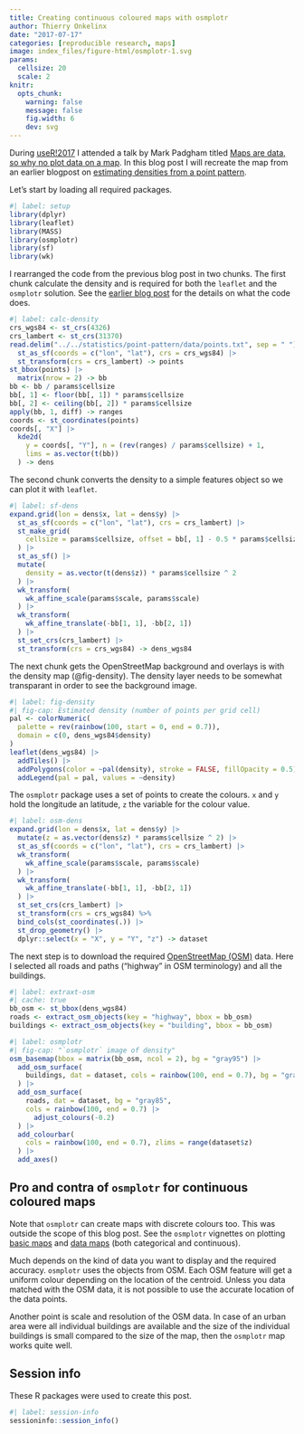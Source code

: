 ```yaml
---
title: Creating continuous coloured maps with osmplotr
author: Thierry Onkelinx
date: "2017-07-17"
categories: [reproducible research, maps]
image: index_files/figure-html/osmplotr-1.svg
params:
  cellsize: 20
  scale: 2
knitr: 
  opts_chunk: 
    warning: false
    message: false
    fig.width: 6
    dev: svg
---
```


During [useR!2017](https://user2017.brussels/) I attended a talk by Mark Padgham titled [Maps are data, so why no plot data on a map](https://channel9.msdn.com/Events/useR-international-R-User-conferences/useR-International-R-User-2017-Conference/Maps-are-data-so-why-plot-data-on-a-map).
In this blog post I will recreate the map from an earlier blogpost on [estimating densities from a point pattern](../../statistics/point-pattern/index.html).

Let's start by loading all required packages.

```r
#| label: setup
library(dplyr)
library(leaflet)
library(MASS)
library(osmplotr)
library(sf)
library(wk)
```

I rearranged the code from the previous blog post in two chunks.
The first chunk calculate the density and is required for both the `leaflet` and the `osmplotr` solution.
See the [earlier blog post](../../statistics/point-pattern/index.html) for the details on what the code does.

```r
#| label: calc-density
crs_wgs84 <- st_crs(4326)
crs_lambert <- st_crs(31370)
read.delim("../../statistics/point-pattern/data/points.txt", sep = " ") |>
  st_as_sf(coords = c("lon", "lat"), crs = crs_wgs84) |>
  st_transform(crs = crs_lambert) -> points
st_bbox(points) |>
  matrix(nrow = 2) -> bb
bb <- bb / params$cellsize
bb[, 1] <- floor(bb[, 1]) * params$cellsize
bb[, 2] <- ceiling(bb[, 2]) * params$cellsize
apply(bb, 1, diff) -> ranges
coords <- st_coordinates(points)
coords[, "X"] |>
  kde2d(
    y = coords[, "Y"], n = (rev(ranges) / params$cellsize) + 1,
    lims = as.vector(t(bb))
  ) -> dens
```

The second chunk converts the density to a simple features object so we can plot it with `leaflet`.

```r
#| label: sf-dens
expand.grid(lon = dens$x, lat = dens$y) |>
  st_as_sf(coords = c("lon", "lat"), crs = crs_lambert) |>
  st_make_grid(
    cellsize = params$cellsize, offset = bb[, 1] - 0.5 * params$cellsize
  ) |>
  st_as_sf() |>
  mutate(
    density = as.vector(t(dens$z)) * params$cellsize ^ 2
  ) |>
  wk_transform(
    wk_affine_scale(params$scale, params$scale)
  ) |>
  wk_transform(
    wk_affine_translate(-bb[1, 1], -bb[2, 1])
  ) |>
  st_set_crs(crs_lambert) |>
  st_transform(crs = crs_wgs84) -> dens_wgs84
```

The next chunk gets the OpenStreetMap background and overlays is with the density map (@fig-density).
The density layer needs to be somewhat transparant in order to see the background image.

```r
#| label: fig-density
#| fig-cap: Estimated density (number of points per grid cell)
pal <- colorNumeric(
  palette = rev(rainbow(100, start = 0, end = 0.7)),
  domain = c(0, dens_wgs84$density)
)
leaflet(dens_wgs84) |>
  addTiles() |>
  addPolygons(color = ~pal(density), stroke = FALSE, fillOpacity = 0.5) |>
  addLegend(pal = pal, values = ~density)
```

The `osmplotr` package uses a set of points to create the colours.
`x` and `y` hold the longitude an latitude, `z` the variable for the colour value.

```r
#| label: osm-dens
expand.grid(lon = dens$x, lat = dens$y) |>
  mutate(z = as.vector(dens$z) * params$cellsize ^ 2) |>
  st_as_sf(coords = c("lon", "lat"), crs = crs_lambert) |>
  wk_transform(
    wk_affine_scale(params$scale, params$scale)
  ) |>
  wk_transform(
    wk_affine_translate(-bb[1, 1], -bb[2, 1])
  ) |>
  st_set_crs(crs_lambert) |>
  st_transform(crs = crs_wgs84) %>%
  bind_cols(st_coordinates(.)) |>
  st_drop_geometry() |>
  dplyr::select(x = "X", y = "Y", "z") -> dataset
```

The next step is to download the required [OpenStreetMap (OSM)](https://www.openstreetmap.org) data.
Here I selected all roads and paths ("highway" in OSM terminology) and all the buildings. 

```r
#| label: extraxt-osm
#| cache: true
bb_osm <- st_bbox(dens_wgs84)
roads <- extract_osm_objects(key = "highway", bbox = bb_osm)
buildings <- extract_osm_objects(key = "building", bbox = bb_osm)
```

```r
#| label: osmplotr
#| fig-cap: "`osmplotr` image of density"
osm_basemap(bbox = matrix(bb_osm, ncol = 2), bg = "gray95") |>
  add_osm_surface(
    buildings, dat = dataset, cols = rainbow(100, end = 0.7), bg = "gray85"
  ) |>
  add_osm_surface(
    roads, dat = dataset, bg = "gray85",
    cols = rainbow(100, end = 0.7) |>
      adjust_colours(-0.2)
  ) |>
  add_colourbar(
    cols = rainbow(100, end = 0.7), zlims = range(dataset$z)
  ) |>
  add_axes()
```

## Pro and contra of `osmplotr` for continuous coloured maps

Note that `osmplotr` can create maps with discrete colours too.
This was outside the scope of this blog post. See the `osmplotr` vignettes on plotting [basic maps](https://cran.r-project.org/web/packages/osmplotr/vignettes/basic-maps.html) and [data maps](https://cran.r-project.org/web/packages/osmplotr/vignettes/data-maps.html) (both categorical and continuous).

Much depends on the kind of data you want to display and the required accuracy.
`osmplotr` uses the objects from OSM.
Each OSM feature will get a uniform colour depending on the location of the centroid.
Unless you data matched with the OSM data, it is not possible to use the accurate location of the data points.

Another point is scale and resolution of the OSM data.
In case of an urban area were all individual buildings are available and the size of the individual buildings is small compared to the size of the map, then the `osmplotr` map works quite well.

## Session info

These R packages were used to create this post.

```r
#| label: session-info
sessioninfo::session_info()
```
